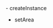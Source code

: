 <PlatformWrapper platform="web">
-    <Link to="{{Global.SIGNALING_API_REF_WEB_ROOT}}/v1.4.2/modules/agorartm.html#createinstance">createInstance</Link>

-  <Link to="{{Global.SIGNALING_API_REF_WEB_ROOT}}/modules/agorartm.html#setarea">setArea</Link>
</PlatformWrapper>
